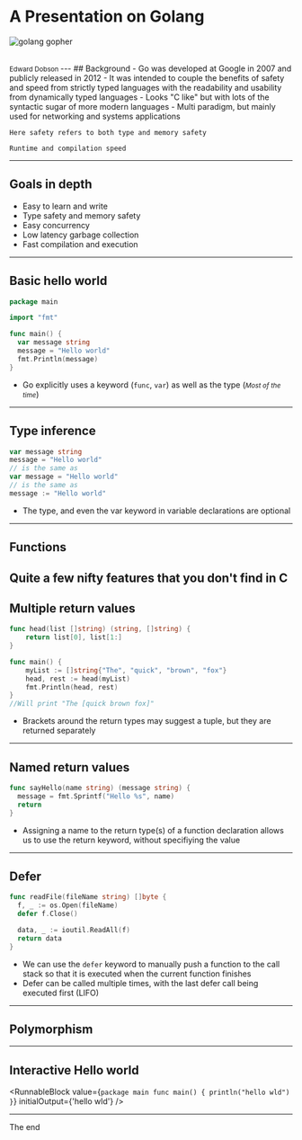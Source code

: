 
<Fullscreen />

# A Presentation on Golang

![golang gopher](public/img/gopher.png)

<br />
<small>
Edward Dobson
</small>
---
## Background
- Go was developed at Google in 2007 and publicly released in 2012
- It was intended to couple the benefits of safety and speed from strictly typed languages with the readability and usability from dynamically typed languages
- Looks "C like" but with lots of the syntactic sugar of more modern languages
- Multi paradigm, but mainly used for networking and systems applications

```notes
Here safety refers to both type and memory safety

Runtime and compilation speed
```
---
## Goals in depth
- Easy to learn and write
- Type safety and memory safety
- Easy concurrency
- Low latency garbage collection
- Fast compilation and execution
---
## Basic hello world
```go
package main

import "fmt"

func main() {
  var message string
  message = "Hello world"
  fmt.Println(message)
}
```
- Go explicitly uses a keyword (`func`, `var`) as well as the type (<small>_Most of the time_</small>)

---
## Type inference
```go
var message string
message = "Hello world"
// is the same as
var message = "Hello world"
// is the same as
message := "Hello world"
```
- The type, and even the var keyword in variable declarations are optional
---
## Functions
Quite a few nifty features that you don't find in C
---
## Multiple return values
```go
func head(list []string) (string, []string) {
	return list[0], list[1:]
}

func main() {
	myList := []string{"The", "quick", "brown", "fox"}
	head, rest := head(myList)
	fmt.Println(head, rest)
}
//Will print "The [quick brown fox]"
```
- Brackets around the return types may suggest a tuple, but they are returned separately
---
## Named return values
```go
func sayHello(name string) (message string) {
  message = fmt.Sprintf("Hello %s", name)
  return
}
```
- Assigning a name to the return type(s) of a function declaration allows us to use the return keyword, without specifiying the value
---
## Defer
```go
func readFile(fileName string) []byte {
  f, _ := os.Open(fileName)
  defer f.Close()

  data, _ := ioutil.ReadAll(f)
  return data
}
```
- We can use the `defer` keyword to manually push a function to the call stack so that it is executed when the current function finishes
- Defer can be called multiple times, with the last defer call being executed first (LIFO)
---
## Polymorphism
---
## Interactive Hello world

<RunnableBlock value={`package main
func main() {
  println("hello wld")
}`}
  initialOutput={'hello wld'} />

---
The end
